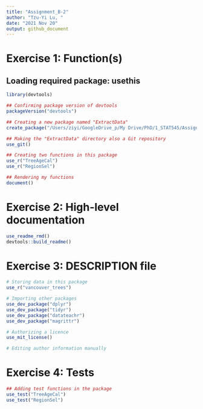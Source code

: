 ```yaml
---
title: "Assignment_B-2"
author: "Tzu-Yi Lu, "
date: "2021 Nov 20"
output: github_document
---
```



# Exercise 1: Function(s)

## Loading required package: usethis
```r
library(devtools)

## Confirming package version of devtools
packageVersion("devtools") 

## Creating a new package named "ExtractData"
create_package("/Users/ziyi/GoogleDrive_p/My Drive/PhD/1_STAT545/Assignments/functions-tzuyilu/Assignment_B-2/ExtractData")

## Making the "ExtractData" directory also a Git repository
use_git()

## Creating two functions in this package
use_r("TreeAgeCal")
use_r("RegionSel")

## Rendering my functions
document()
```

# Exercise 2: High-level documentation
```r
use_readme_rmd()
devtools::build_readme()

```

# Exercise 3: DESCRIPTION file
```r
# Storing data in this package
use_r("vancouver_trees")

# Importing other packages
use_dev_package("dplyr")
use_dev_package("tidyr")
use_dev_package("datateachr")
use_dev_package("magrittr")

# Authorizing a licence
use_mit_license()

# Editing author information manually

```

# Exercise 4: Tests
```r
## Adding test functions in the package
use_test("TreeAgeCal")
use_test("RegionSel")
```
